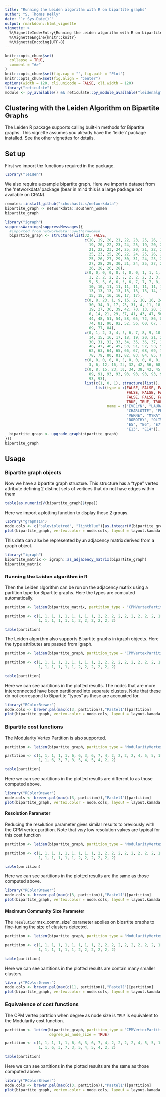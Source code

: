 ```yaml
---
title: "Running the Leiden algorithm with R on bipartite graphs"
author: "S. Thomas Kelly"
date: "`r Sys.Date()`"
output: rmarkdown::html_vignette
vignette: >
  %\VignetteIndexEntry{Running the Leiden algorithm with R on bipartite graphs}
  %\VignetteEngine{knitr::knitr}
  %\VignetteEncoding{UTF-8}
---
```


```r
knitr::opts_chunk$set(
  collapse = TRUE,
  comment = "#>"
)
knitr::opts_chunk$set(fig.cap = "", fig.path = "Plot")
knitr::opts_chunk$set(fig.align = "center")
options(width = 120, cli.unicode = FALSE, cli.width = 120)
library("reticulate")
module <- py_available() && reticulate::py_module_available("leidenalg") && reticulate::py_module_available("igraph")
```

## Clustering with the Leiden Algorithm on Bipartite Graphs

The Leiden R package supports calling built-in methods for Bipartite graphs. This vignette assumes you already have the 'leiden' package installed. See the other vignettes for details.

## Set up 

First we import the functions required in the package.

```r
library("leiden")
```

We also require a example bipartite graph. Here we import a dataset from the 'networkdata' package (bear in mind this is a large package not available on CRAN).

```r
remotes::install_github("schochastics/networkdata")
bipartite_graph <- networkdata::southern_women
bipartite_graph 
```

```r
library("igraph")
suppressWarnings(suppressMessages({
  #imported from networkdata::southernwomen
  bipartite_graph <- structure(list(32, FALSE,
                                    c(18, 19, 20, 21, 22, 23, 25, 26, 18,
                                      19, 20, 22, 23, 24, 25, 19, 20, 21, 22, 23, 24, 25, 26, 18, 20,
                                      21, 22, 23, 24, 25, 20, 21, 22, 24, 20, 22, 23, 25, 22, 23, 24,
                                      25, 23, 25, 26, 22, 24, 25, 26, 24, 25, 26, 29, 25, 26, 27, 29,
                                      25, 26, 27, 29, 30, 31, 24, 25, 26, 27, 29, 30, 31, 23, 24, 26,
                                      27, 28, 29, 30, 31, 24, 25, 27, 28, 29, 30, 31, 25, 26, 27, 29,
                                      26, 28, 26, 28),
                                    c(0, 0, 0, 0, 0, 0, 0, 0, 1, 1, 1, 1, 1, 1,
                                      1, 2, 2, 2, 2, 2, 2, 2, 2, 3, 3, 3, 3, 3, 3, 3, 4, 4, 4, 4, 5,
                                      5, 5, 5, 6, 6, 6, 6, 7, 7, 7, 8, 8, 8, 8, 9, 9, 9, 9, 10, 10,
                                      10, 10, 11, 11, 11, 11, 11, 11, 12, 12, 12, 12, 12, 12, 12, 13,
                                      13, 13, 13, 13, 13, 13, 13, 14, 14, 14, 14, 14, 14, 14, 15, 15,
                                      15, 15, 16, 16, 17, 17),
                                    c(0, 8, 23, 1, 9, 15, 2, 10, 16, 24,
                                      30, 34, 3, 17, 25, 31, 4, 11, 18, 26, 32, 35, 38, 45, 5, 12,
                                      19, 27, 36, 39, 42, 70, 13, 20, 28, 33, 40, 46, 49, 63, 71, 78,
                                      6, 14, 21, 29, 37, 41, 43, 47, 50, 53, 57, 64, 79, 85, 7, 22,
                                      44, 48, 51, 54, 58, 65, 72, 86, 89, 91, 55, 59, 66, 73, 80, 87,
                                      74, 81, 90, 92, 52, 56, 60, 67, 75, 82, 88, 61, 68, 76, 83, 62,
                                      69, 77, 84),
                                    c(0, 1, 2, 3, 4, 5, 6, 7, 8, 9, 10, 11, 12, 13,
                                      14, 15, 16, 17, 18, 19, 20, 21, 22, 23, 24, 25, 26, 27, 28, 29,
                                      30, 31, 32, 33, 34, 35, 36, 37, 38, 39, 40, 41, 42, 43, 44, 45,
                                      46, 47, 48, 49, 50, 51, 52, 53, 54, 55, 56, 57, 58, 59, 60, 61,
                                      62, 63, 64, 65, 66, 67, 68, 69, 70, 71, 72, 73, 74, 75, 76, 77,
                                      78, 79, 80, 81, 82, 83, 84, 85, 86, 87, 88, 89, 90, 91, 92),
                                    c(0, 0, 0, 0, 0, 0, 0, 0, 0, 0, 0, 0, 0, 0, 0, 0, 0, 0, 0,
                                      3, 6, 12, 16, 24, 32, 42, 56, 68, 74, 78, 85, 89, 93),
                                    c(0, 8, 15, 23, 30, 34, 38, 42, 45, 49, 53, 57, 63, 70, 78, 85,
                                      89, 91, 93, 93, 93, 93, 93, 93, 93, 93, 93, 93, 93, 93, 93,
                                      93, 93),
                                    list(c(1, 0, 1), structure(list(), .Names = character(0)),
                                         list(type = c(FALSE, FALSE, FALSE, FALSE, FALSE, FALSE,
                                                       FALSE, FALSE, FALSE, FALSE, FALSE, FALSE, FALSE, FALSE,
                                                       FALSE, FALSE, FALSE, FALSE, TRUE, TRUE, TRUE, TRUE, TRUE,
                                                       TRUE, TRUE, TRUE, TRUE, TRUE, TRUE, TRUE, TRUE, TRUE),
                                              name = c("EVELYN", "LAURA", "THERESA", "BRENDA",
                                                       "CHARLOTTE", "FRANCES", "ELEANOR", "PEARL", "RUTH",
                                                       "VERNE", "MYRA", "KATHERINE", "SYLVIA", "NORA", "HELEN",
                                                       "DOROTHY", "OLIVIA", "FLORA", "E1", "E2", "E3", "E4",
                                                       "E5", "E6", "E7", "E8", "E9", "E10", "E11", "E12",
                                                       "E13", "E14")), list())), class = "igraph")
  bipartite_graph <- upgrade_graph(bipartite_graph)
}))
bipartite_graph
```

## Usage

### Bipartite graph objects

Now we have a bipartite graph structure. This structure has a "type" vertex attribute defining 2 distinct sets of vertices that do not have edges within them

```r
table(as.numeric(V(bipartite_graph)$type))
```

Here we import a plotting function to display these 2 groups.

```r
library("graphsim")
node.cols <- c("palevioletred", "lightblue")[as.integer(V(bipartite_graph)$type)+1]
plot(bipartite_graph, vertex.color = node.cols, layout = layout.kamada.kawai)
```

This data can also be represented by an adjacency matrix derived from a graph object.

```r
library("igraph")
bipartite_matrix <- igraph::as_adjacency_matrix(bipartite_graph)
bipartite_matrix 
```

### Running the Leiden algorithm in R

Then the Leiden algorithm can be run on the adjacency matrix using a partition type for Bipartite graphs. Here the types are computed automatically.

```r
partition <- leiden(bipartite_matrix, partition_type = "CPMVertexPartition.Bipartite", resolution_parameter = 0.2, seed = 42)
```

```r
partition <- c(1, 1, 1, 1, 1, 1, 1, 1, 1, 2, 2, 2, 2, 2, 2, 2, 2, 2, 1, 1, 
               1, 1, 1, 1, 1, 1, 2, 2, 2, 2, 2, 2)
```

```r
table(partition)
```



The Leiden algorithm also supports Bipartite graphs in igraph objects. Here the type attributes are passed from igraph.

```r
partition <- leiden(bipartite_graph, partition_type = "CPMVertexPartition.Bipartite", resolution_parameter = 0.2, seed = 42)
```

```r
partition <- c(1, 1, 1, 1, 1, 1, 1, 1, 1, 2, 2, 2, 2, 2, 2, 2, 2, 2, 1, 1, 
               1, 1, 1, 1, 1, 1, 2, 2, 2, 2, 2, 2)
```

```r
table(partition)
```

Here we can see partitions in the plotted results. The nodes that are more interconnected have been partitioned into separate clusters. Note that these do not correspond to Bipartite "types" as these are accounted for.

```r
library("RColorBrewer")
node.cols <- brewer.pal(max(c(3, partition)),"Pastel1")[partition]
plot(bipartite_graph, vertex.color = node.cols, layout = layout.kamada.kawai)
```


### Bipartite cost functions

The Modularity Vertex Partition is also supported.

```r
partition <- leiden(bipartite_graph, partition_type = "ModularityVertexPartition.Bipartite", resolution_parameter = 0.02, seed = 42)
```

```r
partition <- c(1, 1, 1, 1, 1, 6, 6, 3, 6, 7, 4, 2, 2, 2, 2, 4, 5, 5, 1, 1, 
               1, 1, 6, 3, 7, 3, 5, 4, 5, 4, 2, 2)
```

```r
table(partition)
```



Here we can see partitions in the plotted results are different to as those computed above.

```r
library("RColorBrewer")
node.cols <- brewer.pal(max(c(3, partition)),"Pastel1")[partition]
plot(bipartite_graph, vertex.color = node.cols, layout = layout.kamada.kawai)
```

#### Resolution Parameter

Reducing the resolution parameter gives similar results to previously with the CPM vertex partition. Note that _very_ low resolution values are typical for this cost function.

```r
partition <- leiden(bipartite_graph, partition_type = "ModularityVertexPartition.Bipartite", resolution_parameter = 0.005, seed = 42)
```

```r
partition <- c(1, 1, 1, 1, 1, 1, 1, 1, 1, 2, 2, 2, 2, 2, 2, 2, 2, 2, 1, 1, 
               1, 1, 1, 1, 1, 1, 2, 2, 2, 2, 2, 2)
```

```r
table(partition)
```

Here we can see partitions in the plotted results are the same as those computed above.

```r
library("RColorBrewer")
node.cols <- brewer.pal(max(c(3, partition)),"Pastel1")[partition]
plot(bipartite_graph, vertex.color = node.cols, layout = layout.kamada.kawai)
```


#### Maximum Community Size Parameter

The `resolution`max_comm_size` parameter applies on bipartite graphs to fine-tuning the size of clusters detected.

```r
partition <- leiden(bipartite_graph, partition_type = "ModularityVertexPartition.Bipartite", max_comm_size = 6, resolution_parameter = 0.025, seed = 42)
```

```r
partition <- c(1, 1, 1, 1, 1, 1, 1, 1, 1, 2, 2, 2, 2, 2, 2, 2, 2, 2, 1, 1, 
               1, 1, 1, 1, 1, 1, 2, 2, 2, 2, 2, 2)
```

```r
table(partition)
```

Here we can see partitions in the plotted results are contain many smaller clusters.

```r
library("RColorBrewer")
node.cols <- brewer.pal(max(c(11, partition)),"Pastel1")[partition]
plot(bipartite_graph, vertex.color = node.cols, layout = layout.kamada.kawai)
```

### Equivalence of cost functions

The CPM vertex partition when degree as node size is `TRUE` is equivalent to the Modularity cost function.

```r
partition <- leiden(bipartite_graph, partition_type = "CPMVertexPartition.Bipartite", resolution_parameter = 0.02, seed = 42,
                    degree_as_node_size = TRUE)
```

```r
partition <- c(1, 1, 1, 1, 1, 6, 6, 3, 6, 7, 4, 2, 2, 2, 2, 4, 5, 5, 1, 1, 
               1, 1, 6, 3, 7, 3, 5, 4, 5, 4, 2, 2)
```

```r
table(partition)
```

Here we can see partitions in the plotted results are the same as those computed above.

```r
library("RColorBrewer")
node.cols <- brewer.pal(max(c(3, partition)),"Pastel1")[partition]
plot(bipartite_graph, vertex.color = node.cols, layout = layout.kamada.kawai)
```
